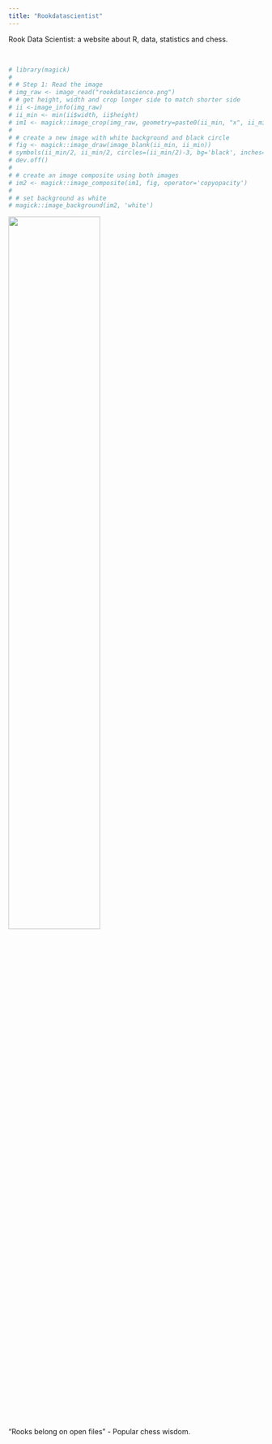 ```yaml
---
title: "Rookdatascientist"
---
```


Rook Data Scientist: a website about R, data, statistics and chess.

<br>

```r
# library(magick)
# 
# # Step 1: Read the image
# img_raw <- image_read("rookdatascience.png")
# # get height, width and crop longer side to match shorter side
# ii <-image_info(img_raw)
# ii_min <- min(ii$width, ii$height)
# im1 <- magick::image_crop(img_raw, geometry=paste0(ii_min, "x", ii_min, "+0+0"), repage=TRUE)
# 
# # create a new image with white background and black circle
# fig <- magick::image_draw(image_blank(ii_min, ii_min))
# symbols(ii_min/2, ii_min/2, circles=(ii_min/2)-3, bg='black', inches=FALSE, add=TRUE)
# dev.off()
# 
# # create an image composite using both images
# im2 <- magick::image_composite(im1, fig, operator='copyopacity')
# 
# # set background as white
# magick::image_background(im2, 'white')


```

![](rookdatascience.png){width=60%}

<br>

“Rooks belong on open files” - Popular chess wisdom.

